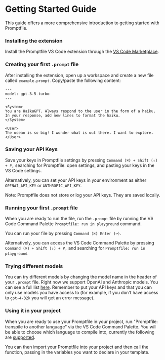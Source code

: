 
# Getting Started Guide

This guide offers a more comprehensive introduction to getting started with Promptfile.

<Steps>

### **Installing the extension**
Install the Promptfile VS Code extension through the [VS Code Marketplace](https://marketplace.visualstudio.com/items?itemName=foundation.vscode-glass).

### **Creating your first `.prompt` file**

After installing the extension, open up a workspace and create a new file called `example.prompt`. Copy/paste the following content:

```prompt copy filename="example.prompt"
---
model: gpt-3.5-turbo
---

<System>
You are HaikuGPT. Always respond to the user in the form of a haiku. In your response, add new lines to format the haiku.
</System>

<User>
The ocean is so big! I wonder what is out there. I want to explore.
</User>
```

### **Saving your API Keys**

Save your keys in Promptfile settings by pressing `Command (⌘) + Shift (⇧) + P,` searching for Promptfile: open settings, and pasting your keys in the VS Code settings.

Alternatively, you can set your API keys in your environment as either `OPENAI_API_KEY` or `ANTHROPIC_API_KEY`.

<Callout type="info">Note: Promptfile does not store or log your API keys. They are saved locally. </Callout>

### **Running your first `.prompt` file**

When you are ready to run the file, run the `.prompt` file by running the VS Code Command Palette `Promptfile: run in playground` command.

You can run your file by pressing `Command (⌘) Enter (↩)`.

Alternatively, you can access the VS Code Command Palette by pressing `Command (⌘) + Shift (⇧) + P,` and searching for `Promptfile: run in playground`.
<br />

### **Trying different models**

You can try different models by changing the model name in the header of your `.prompt` file. Right now we support OpenAI and Anthropic models. You can see a full list [here](/models). Remember to put your API keys and that you can only use models you have access to (for example, if you don't have access to `gpt-4-32k` you will get an error message).

### **Using it in your project**

When you are ready to use your Promptfile in your project, run "Promptfile: transpile to another language" via the VS Code Command Palette. You will be able to choose which language to compile into, currently the following are [supported](/code).

You can then import your Promptfile into your project and then call the function, passing in the variables you want to declare in your template.

</Steps>

